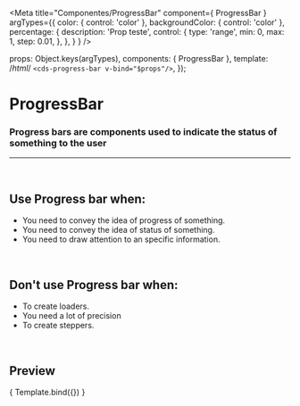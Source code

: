 
<Meta
  title="Componentes/ProgressBar"
  component={ ProgressBar }
  argTypes={{
    color: { control: 'color' },
    backgroundColor: { control: 'color' },
    percentage: {
      description: 'Prop teste',
      control: {
        type: 'range',
        min: 0,
        max: 1,
        step: 0.01,
      },
    },
  }
}
/>

  props: Object.keys(argTypes),
  components: { ProgressBar },
  template: /*html*/ `<cds-progress-bar v-bind="$props"/>`,
});

# ProgressBar

### Progress bars are components used to indicate the status of something to the user
---
<br />

## Use Progress bar when:
- You need to convey the idea of progress of something.
- You need to convey the idea of status of something.
- You need to draw attention to an specific information.

<br />

## Don't use Progress bar when:
- To create loaders.
- You need a lot of precision
- To create steppers.

<br />

## Preview

<Canvas>
  <Story
    name="Progress bar"
    args={{
      percentage: 0.5,
      backgroundColor: '#DDE2E7',
      color: '#2EB88D',
    }}
  >
    { Template.bind({}) }
  </Story>
</Canvas>

<ArgsTable story="Progress bar" />